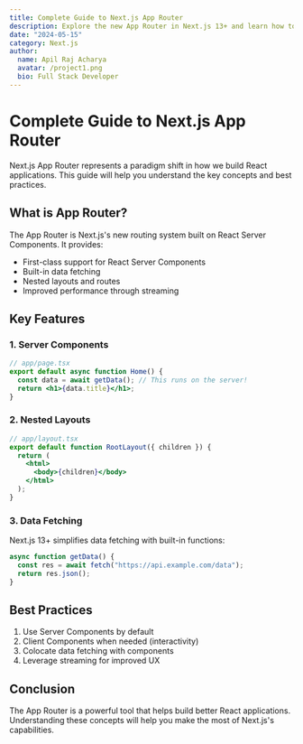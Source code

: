 ```yaml
---
title: Complete Guide to Next.js App Router
description: Explore the new App Router in Next.js 13+ and learn how to build modern web applications with server components.
date: "2024-05-15"
category: Next.js
author:
  name: Apil Raj Acharya
  avatar: /project1.png
  bio: Full Stack Developer
---
```


# Complete Guide to Next.js App Router

Next.js App Router represents a paradigm shift in how we build React applications. This guide will help you understand the key concepts and best practices.

## What is App Router?

The App Router is Next.js's new routing system built on React Server Components. It provides:

- First-class support for React Server Components
- Built-in data fetching
- Nested layouts and routes
- Improved performance through streaming

## Key Features

### 1. Server Components

```jsx
// app/page.tsx
export default async function Home() {
  const data = await getData(); // This runs on the server!
  return <h1>{data.title}</h1>;
}
```

### 2. Nested Layouts

```jsx
// app/layout.tsx
export default function RootLayout({ children }) {
  return (
    <html>
      <body>{children}</body>
    </html>
  );
}
```

### 3. Data Fetching

Next.js 13+ simplifies data fetching with built-in functions:

```jsx
async function getData() {
  const res = await fetch("https://api.example.com/data");
  return res.json();
}
```

## Best Practices

1. Use Server Components by default
2. Client Components when needed (interactivity)
3. Colocate data fetching with components
4. Leverage streaming for improved UX

## Conclusion

The App Router is a powerful tool that helps build better React applications. Understanding these concepts will help you make the most of Next.js's capabilities.
